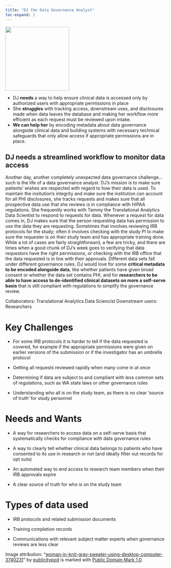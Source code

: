 ```yaml
---
title: "DJ the Data Governance Analyst"
toc-expand: 2
---
```


::: grid
::: {.g-col-12 .g-col-xl-3}
<img src="/img/dj.jpg" width="200" height="200"/>
:::

::: {.g-col-12 .g-col-xl-8}
-   DJ **needs** a way to help ensure clinical data is accessed only by authorized users with appropriate permissions in place  
-   She **struggles** with tracking access, downstream uses, and disclosures made when data leaves the database and making her workflow more efficient as each request must be reviewed upon intake.
-   **We can help her** by encoding metadata about data governance alongside clinical data and building systems with necessary technical safeguards that only allow access if appropriate permissions are in place.
:::
:::

::: lightblue-highlight
## DJ needs a streamlined workflow to monitor data access

Another day, another completely unexpected data governance challenge...such is the life of a data governance analyst. DJ’s mission is to make sure patients’ wishes are respected with regard to how their data is used. To maintain the insitution’s integrity and make sure the institution can account for all PHI disclosures, she tracks requests and makes sure that all prospective data use that she reviews is in compliance with HIPAA regulations. She frequently works with Tammy the Translational Analytics Data Scientist to respond to requests for data. Whenever a request for data comes in, DJ makes sure that the person requesting data has permission to use the data they are requesting. Sometimes that involves reviewing IRB protocols for the study; often it involves checking with the study PI to make sure the requester is on their study team and has appropriate training done. While a lot of cases are fairly straightforward, a few are tricky, and there are times when a good chunk of DJ’s week goes to verifying that data requestors have the right permissions, or checking with the IRB office that the data requested is in line with their approvals. Different data sets fall under different governance rules. DJ would love for some **critical metadata to be encoded alongside data**, like whether patients have given broad consent or whether the data set contains PHI, and for **researchers to be able to have access to de-identified clinical datasets on more a self-serve basis** that is still compliant with regulations to simplify the governance review.
:::

::: darkblue-highlight
Collaborators: Translational Analytics Data Sciencist Downstream users: Researchers
:::

# Key Challenges

-   For some IRB protocols it is harder to tell if the data requested is covered, for example if the appropriate permissions were given on earlier versions of the submission or if the investigator has an umbrella protocol

-   Getting all requests reviewed rapidly when many come in at once

-   Determining if data are subject to and compliant with less common sets of regulations, such as WA state laws or other governance rules

-   Understanding who all is on the study team, as there is no clear ‘source of truth’ for study personnel

# Needs and Wants

-   A way for researchers to access data on a self-serve basis that systematically checks for compliance with data governance rules

-   A way to clearly tell whether clinical data belongs to patients who have consented to its use in research or not (and ideally filter out records for opt outs)

-   An automated way to end access to research team members when their IRB approvals expire

-   A clear source of truth for who is on the study team

# Types of data used

-   IRB protocols and related submission documents

-   Training completion records

-   Communications with relevant subject matter experts when governance reviews are less clear

<div>

Image attribution: "[woman-in-knit-gray-sweater-using-desktop-computer-3740231](https://www.flickr.com/photos/130413460@N04/49592517006)" by [publicitypod](https://www.flickr.com/photos/130413460@N04) is marked with [Public Domain Mark 1.0](https://creativecommons.org/publicdomain/mark/1.0/?ref=openverse).

</div>

